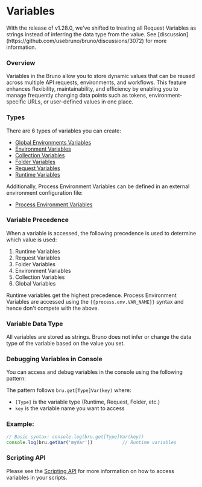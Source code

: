 
# Variables

<Callout type="warning" emoji="">
  With the release of v1.28.0, we've shifted to treating all Request Variables
  as strings instead of inferring the data type from the value. See
  [discussion](https://github.com/usebruno/bruno/discussions/3072) for more
  information.
</Callout>

### Overview

Variables in the Bruno allow you to store dynamic values that can be reused across multiple API requests, environments, and workflows. This feature enhances flexibility, maintainability, and efficiency by enabling you to manage frequently changing data points such as tokens, environment-specific URLs, or user-defined values in one place.

### Types

There are 6 types of variables you can create:

- [Global Environments Variables](./global-environment-variables.mdx)
- [Environment Variables](./environment-variables.mdx)
- [Collection Variables](./collection-variables.mdx)
- [Folder Variables](./folder-variables.mdx)
- [Request Variables](./request-variables.mdx)
- [Runtime Variables](./runtime-variables.mdx)

Additionally, Process Environment Variables can be defined in an external environment configuration file:

- [Process Environment Variables](./process-env.mdx)

### Variable Precedence

When a variable is accessed, the following precedence is used to determine which value is used:

1. Runtime Variables
2. Request Variables
3. Folder Variables
4. Environment Variables
5. Collection Variables
6. Global Variables

Runtime variables get the highest precedence. Process Environment Variables are accessed using the `{{process.env.VAR_NAME}}` syntax and hence don't compete with the above.

### Variable Data Type

All variables are stored as strings. Bruno does not infer or change the data type of the variable based on the value you set.

### Debugging Variables in Console

You can access and debug variables in the console using the following pattern:

The pattern follows `bru.get[Type]Var(key)` where:
- `[Type]` is the variable type (Runtime, Request, Folder, etc.)
- `key` is the variable name you want to access

### Example: 

```javascript
// Basic syntax: console.log(bru.get[Type]Var(key))
console.log(bru.getVar('myVar'))           // Runtime variables
```

### Scripting API

Please see the [Scripting API](/scripting/javascript-reference#collection-variables) for more information on how to access variables in your scripts.
